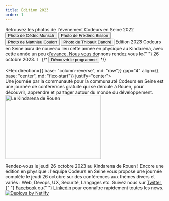 ```yaml
---
title: Édition 2023
order: 1
---
```




<OGImage path="/images/ces/social.jpg" />
<Stack spacing="16">
  <Stack>
    <SimpleGrid columns={{ base: 1, md: 2 }} gap="4">
      <Box rounded="md" overflow="hidden">
        <Benevoles />
      </Box>
      <Stack justify="space-around">
        <Text>Retrouvez les photos de l'événement Codeurs en Seine 2022</Text>
        <Button
          colorScheme="brand"
          as="a"
          href="https://drive.google.com/drive/folders/1U1EAqulWmO5567uQIoRNrMALDp49hy_z?usp=share_link"
        >
          Photo de Cédric Munsch
        </Button>
        <Button
          colorScheme="brand"
          as="a"
          href="https://drive.google.com/drive/folders/1ONNu9szbirIWUjmzjNa9vnFx_khSmvIl?usp=share_link"
        >
          Photo de Frédéric Bisson
        </Button>
        <Button
          colorScheme="brand"
          as="a"
          href="https://drive.google.com/drive/folders/1ZxXTP29W_N_IHQ824K9BME-z0gB_NlST?usp=share_link"
        >
          Photo de Matthieu Coulon
        </Button>
        <Button
          colorScheme="brand"
          as="a"
          href="https://drive.google.com/drive/folders/1gTpaL4V4zm_5mjC8iPURklXsbyxO6Bvf?usp=share_link"
        >
          Photo de Thibault Dandré
        </Button>
      </Stack>
    </SimpleGrid>
  </Stack>
  <Card variant="primary">
    <Flex align="center" justify="center" direction={{ base: 'column', lg: 'row'}}>
      <Box maxW="60ch">
        <Heading fontSize="2xl">
          Édition 2023
        </Heading>
        <Text>
          Codeurs en Seine aura de nouveau lieu cette année en physique au Kindarena,
          avec cette année un peu d'avance. Nous vous donnons rendez vous le{" "}
          <chakra.strong>26 octobre 2023</chakra.strong>.
        </Text>
        <Image src="/images/ces/logo-kindarena.svg" width="13rem" alt="Logo Kindarena" mt={5} />
      </Box>
      <Box
        ml={{ lg: 'auto' }}
        pt={{ base: 4, lg: 0 }}
        pl={{ lg: 4 }}
        maxW={{ lg: '16rem' }}
        w="full"
      >
        <Stack
          spacing="4"
          justify="center"
          direction={{base: 'column', sm: 'row', md: 'column'}}
        >
          <CallForPaperButton cfpId="77LWxBRFiJ13EdvlEE8X" />
          {/* <Button as={Link} to="programme" color="brand.600">
            Découvrir le programme
          </Button> */}
        </Stack>
      </Box>
    </Flex>
  </Card>

  <Flex direction={{ base: "column-reverse", md: "row"}} gap="4" align={{ base: "center", md: "flex-start"}} justify="center">  
    <Stack maxW="60ch" spacing={4}>
      <Heading as="h3" size="md">
        Une journée par la communauté pour la communauté
      </Heading>
      <Text>
        Codeurs en Seine est une journée de conférences gratuite qui se déroule
        à Rouen, pour découvrir, apprendre et partager autour du monde du
        développement.
      </Text>
    </Stack>
    <Image
      width="300px"
      height="200px"
      objectFit="cover"
      src="/images/ces/kindarena.jpg"
      alt="Le Kindarena de Rouen"
      borderRadius={4}
    />
  </Flex>

  <Stack spacing={4}>
    <Heading as="h3" size="md">
      Rendez-vous le jeudi 26 octobre 2023 au Kindarena de Rouen !
    </Heading>
    <Text>
      Encore une édition en physique : l'équipe Codeurs en Seine vous propose
      une journée complète le jeudi 26 octobre sur des conférences aux thèmes
      divers et variés : Web, Devops, UX, Securité, Langages etc.
    </Text>
  </Stack>

  <Stack spacing="4">
    <Newsletter />
    <Text textAlign="center">
      Suivez nous sur <A href="https://twitter.com/codeursenseine">Twitter</A>,{" "}
      <A href="http://facebook.com/codeursenseine">Facebook</A> ou{" "}
      <A href="https://fr.linkedin.com/company/codeurs-en-seine">Linkedin</A> pour
      connaître rapidement toutes les news.
    </Text>
  </Stack>

  <SponsorsList />

  <Flex align="center" justify="center" mt={8}>
    <a href="https://www.netlify.com">
      <img src="https://www.netlify.com/img/global/badges/netlify-light.svg" alt="Deploys by Netlify" />
    </a>
  </Flex>
</Stack>
